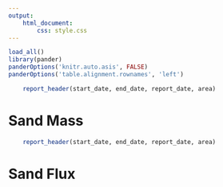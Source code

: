 ```yaml
---
output: 
    html_document:
        css: style.css
---
```


```r
load_all()
library(pander)
panderOptions('knitr.auto.asis', FALSE)
panderOptions('table.alignment.rownames', 'left')
```

```r
    report_header(start_date, end_date, report_date, area)
```

# Sand Mass

<p style="page-break-after:always;"></p>

```r
    report_header(start_date, end_date, report_date, area)
```

# Sand Flux
